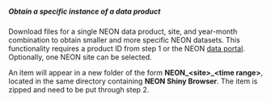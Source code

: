 ##### Obtain a specific instance of a data product

Download files for a single NEON data product, site, and year-month combination to obtain smaller and more specific NEON datasets. This functionality requires a product ID from step 1 or the NEON [data portal](http://data.neonscience.org/static/browse.html). Optionally, one NEON site can be selected.

An item will appear in a new folder of the form **NEON\_\<site\>\_\<time range\>**, located in the same directory containing **NEON Shiny Browser**. The item is zipped and need to be put through step 2.
